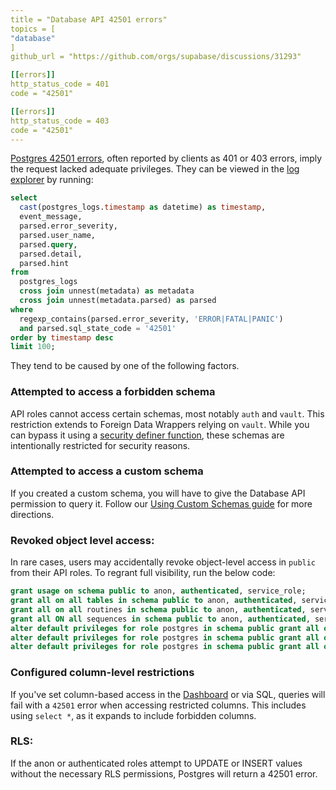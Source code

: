 ```yaml
---
title = "Database API 42501 errors"
topics = [
"database"
]
github_url = "https://github.com/orgs/supabase/discussions/31293"

[[errors]]
http_status_code = 401
code = "42501"

[[errors]]
http_status_code = 403
code = "42501"
---
```


[Postgres 42501 errors](https://www.postgresql.org/docs/current/errcodes-appendix.html), often reported by clients as 401 or 403 errors, imply the request lacked adequate privileges. They can be viewed in the [log explorer](https://supabase.com/dashboard/project/_/logs/explorer?q=select%0A++++cast%28postgres_logs.timestamp+as+datetime%29+as+timestamp%2C%0A++++event_message%2C%0A++++parsed.error_severity%2C%0A++++parsed.user_name%2C%0A++++parsed.query%2C%0A++++parsed.detail%2C%0A++++parsed.hint%2C%0A++++parsed.sql_state_code%2C%0A++++parsed.backend_type%0Afrom%0A++++postgres_logs%0A++++cross+join+unnest%28metadata%29+as+metadata%0A++++cross+join+unnest%28metadata.parsed%29+as+parsed%0Awhere%0A++++parsed.sql_state_code+%3D+%2742501%27%0Aorder+by%0A++++timestamp+desc%0Alimit+100%3B%0A) by running:

```sql
select
  cast(postgres_logs.timestamp as datetime) as timestamp,
  event_message,
  parsed.error_severity,
  parsed.user_name,
  parsed.query,
  parsed.detail,
  parsed.hint
from
  postgres_logs
  cross join unnest(metadata) as metadata
  cross join unnest(metadata.parsed) as parsed
where
  regexp_contains(parsed.error_severity, 'ERROR|FATAL|PANIC')
  and parsed.sql_state_code = '42501'
order by timestamp desc
limit 100;
```

They tend to be caused by one of the following factors.

### Attempted to access a forbidden schema

API roles cannot access certain schemas, most notably `auth` and `vault`. This restriction extends to Foreign Data Wrappers relying on `vault`. While you can bypass it using a [security definer function](https://supabase.com/docs/guides/database/functions?queryGroups=language&language=sql&queryGroups=example-view&example-view=sql#security-definer-vs-invoker), these schemas are intentionally restricted for security reasons.

### Attempted to access a custom schema

If you created a custom schema, you will have to give the Database API permission to query it. Follow our [Using Custom Schemas guide](https://supabase.com/docs/guides/api/using-custom-schemas) for more directions.

### Revoked object level access:

In rare cases, users may accidentally revoke object-level access in `public` from their API roles. To regrant full visibility, run the below code:

```sql
grant usage on schema public to anon, authenticated, service_role;
grant all on all tables in schema public to anon, authenticated, service_role;
grant all on all routines in schema public to anon, authenticated, service_role;
grant all ON all sequences in schema public to anon, authenticated, service_role;
alter default privileges for role postgres in schema public grant all on tables to anon, authenticated, service_role;
alter default privileges for role postgres in schema public grant all on routines to anon, authenticated, service_role;
alter default privileges for role postgres in schema public grant all on sequences to anon, authenticated, service_role;
```

### Configured column-level restrictions

If you've set column-based access in the [Dashboard](https://supabase.com/dashboard/project/_/database/column-privileges) or via SQL, queries will fail with a `42501` error when accessing restricted columns. This includes using `select *`, as it expands to include forbidden columns.

### RLS:

If the anon or authenticated roles attempt to UPDATE or INSERT values without the necessary RLS permissions, Postgres will return a 42501 error.
